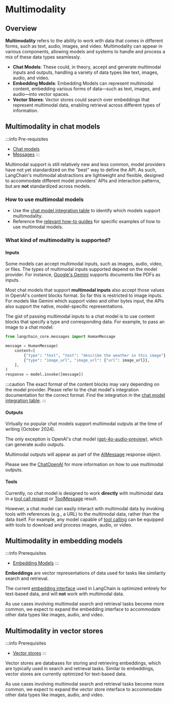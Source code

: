 # Multimodality

## Overview

**Multimodality** refers to the ability to work with data that comes in different forms, such as text, audio, images, and video. Multimodality can appear in various components, allowing models and systems to handle and process a mix of these data types seamlessly.

- **Chat Models**: These could, in theory, accept and generate multimodal inputs and outputs, handling a variety of data types like text, images, audio, and video.
- **Embedding Models**: Embedding Models can represent multimodal content, embedding various forms of data—such as text, images, and audio—into vector spaces.
- **Vector Stores**: Vector stores could search over embeddings that represent multimodal data, enabling retrieval across different types of information.

## Multimodality in chat models

:::info Pre-requisites

- [Chat models](/docs/concepts/chat_models)
- [Messages](/docs/concepts/messages)
  :::

Multimodal support is still relatively new and less common, model providers have not yet standardized on the "best" way to define the API. As such, LangChain's multimodal abstractions are lightweight and flexible, designed to accommodate different model providers' APIs and interaction patterns, but are **not** standardized across models.

### How to use multimodal models

- Use the [chat model integration table](/docs/integrations/chat/) to identify which models support multimodality.
- Reference the [relevant how-to guides](/docs/how_to/#multimodal) for specific examples of how to use multimodal models.

### What kind of multimodality is supported?

#### Inputs

Some models can accept multimodal inputs, such as images, audio, video, or files. The types of multimodal inputs supported depend on the model provider. For instance, [Google's Gemini](/docs/integrations/chat/google_generativeai/) supports documents like PDFs as inputs.

Most chat models that support **multimodal inputs** also accept those values in OpenAI's content blocks format. So far this is restricted to image inputs. For models like Gemini which support video and other bytes input, the APIs also support the native, model-specific representations.

The gist of passing multimodal inputs to a chat model is to use content blocks that specify a type and corresponding data. For example, to pass an image to a chat model:

```python
from langchain_core.messages import HumanMessage

message = HumanMessage(
    content=[
        {"type": "text", "text": "describe the weather in this image"},
        {"type": "image_url", "image_url": {"url": image_url}},
    ],
)
response = model.invoke([message])
```

:::caution
The exact format of the content blocks may vary depending on the model provider. Please refer to the chat model's
integration documentation for the correct format. Find the integration in the [chat model integration table](/docs/integrations/chat/).
:::

#### Outputs

Virtually no popular chat models support multimodal outputs at the time of writing (October 2024).

The only exception is OpenAI's chat model ([gpt-4o-audio-preview](/docs/integrations/chat/openai/)), which can generate audio outputs.

Multimodal outputs will appear as part of the [AIMessage](/docs/concepts/messages/#aimessage) response object.

Please see the [ChatOpenAI](/docs/integrations/chat/openai/) for more information on how to use multimodal outputs.

#### Tools

Currently, no chat model is designed to work **directly** with multimodal data in a [tool call request](/docs/concepts/tool_calling) or [ToolMessage](/docs/concepts/tool_calling) result.

However, a chat model can easily interact with multimodal data by invoking tools with references (e.g., a URL) to the multimodal data, rather than the data itself. For example, any model capable of [tool calling](/docs/concepts/tool_calling) can be equipped with tools to download and process images, audio, or video.

## Multimodality in embedding models

:::info Prerequisites

- [Embedding Models](/docs/concepts/embedding_models)
  :::

**Embeddings** are vector representations of data used for tasks like similarity search and retrieval.

The current [embedding interface](https://api.js.langchain.com/classes/_langchain_core.embeddings.Embeddings.html) used in LangChain is optimized entirely for text-based data, and will **not** work with multimodal data.

As use cases involving multimodal search and retrieval tasks become more common, we expect to expand the embedding interface to accommodate other data types like images, audio, and video.

## Multimodality in vector stores

:::info Prerequisites

- [Vector stores](/docs/concepts/vectorstores)
  :::

Vector stores are databases for storing and retrieving embeddings, which are typically used in search and retrieval tasks. Similar to embeddings, vector stores are currently optimized for text-based data.

As use cases involving multimodal search and retrieval tasks become more common, we expect to expand the vector store interface to accommodate other data types like images, audio, and video.
